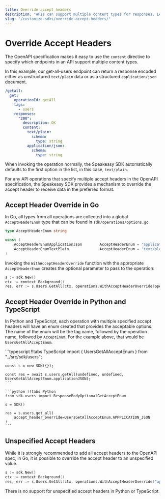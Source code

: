 ```yaml
---
title: Override accept headers
description: "APIs can support multiple content types for responses. Learn how to use headers in Speakeasy SDKs to receive the data in the format you prefer."
slug: "/customize-sdks/override-accept-headers/"
---
```



# Override Accept Headers

The OpenAPI specification makes it easy to use the `content` directive to specify which endpoints in an API support multiple content types.

In this example, our get-all-users endpoint can return a response encoded either as unstructured `text/plain` data or as a structured `application/json` document.

```yaml
/getall:
  get:
    operationId: getAll
    tags:
      - users
    responses:
      "200":
        description: OK
        content:
          text/plain:
            schema:
              type: string
          application/json:
            schema:
              type: string
```

When invoking the operation normally, the Speakeasy SDK automatically defaults to the first option in the list, in this case, `text/plain`.

For any API operations that specify multiple accept headers in the OpenAPI specification, the Speakeasy SDK provides a mechanism to override the accept header to receive data in the preferred format.

## Accept Header Override in Go

In Go, all types from all operations are collected into a global `AcceptHeaderEnum` type that can be found in `sdk/operations/options.go`.

```go
type AcceptHeaderEnum string

const (
	AcceptHeaderEnumApplicationJson        AcceptHeaderEnum = "application/json"
	AcceptHeaderEnumTextPlain              AcceptHeaderEnum = "text/plain"
)
```

Invoking the `WithAcceptHeaderOverride` function with the appropriate `AcceptHeaderEnum` creates the optional parameter to pass to the operation:

```go
s := sdk.New()
ctx := context.Background()
res, err := s.Users.GetAll(ctx, operations.WithAcceptHeaderOverride(operations.AcceptHeaderEnumApplicationJSON))
```

## Accept Header Override in Python and TypeScript

In Python and TypeScript, each operation with multiple specified accept headers will have an enum created that provides the acceptable options. The name of the enum will be the tag name, followed by the operation name, followed by `AcceptEnum`. For the example above, that would be `UsersGetAllAcceptEnum`.

<CodeWithTabs>
    ```typescript !!tabs TypeScript
    import { UsersGetAllAcceptEnum } from "../src/sdk/users";

    const s = new SDK({});

    const res = await s.users.getAll(undefined, undefined, UsersGetAllAcceptEnum.applicationJSON);
    ```

    ```python !!tabs Python
    from sdk.users import ResponseBodyOptionalGetAcceptEnum

    s = SDK()

    res = s.users.get_all(
        accept_header_override=UsersGetAllAcceptEnum.APPPLICATION_JSON
    )
    ```

</CodeWithTabs>

## Unspecified Accept Headers

While it is strongly recommended to add all accept headers to the OpenAPI spec, in Go, it is possible to override the accept header to an unspecified value.

```go
s := sdk.New()
ctx := context.Background()
res, err := s.Users.GetAll(ctx, operations.WithAcceptHeaderOverride("application/json+debug"))
```

There is no support for unspecified accept headers in Python or TypeScript.

